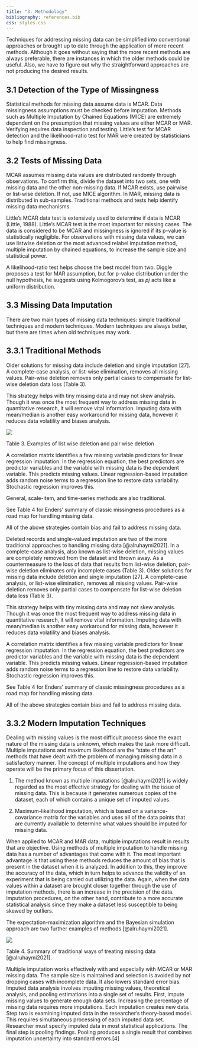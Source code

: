 ```yaml
---
title: "3. Methodology"
bibliography: references.bib
css: styles.css
---
```


Techniques for addressing missing data can be simplified into conventional approaches or brought up to date through the application of more recent methods. Although it goes without saying that the more recent methods are always preferable, there are instances in which the older methods could be useful. Also, we have to figure out why the straightforward approaches are not producing the desired results.

## 3.1 Detection of the Type of Missingness

Statistical methods for missing data assume data is MCAR. Data missingness assumptions must be checked before imputation. Methods such as Multiple Imputation by Chained Equations (MICE) are extremely dependent on the presumption that missing values are either MCAR or MAR. Verifying requires data inspection and testing.   Little's test for MCAR detection and the likelihood-ratio test for MAR were created by statisticians to help find missingness.

## 3.2 Tests of Missing Data

MCAR assumes missing data values are distributed randomly through observations. To confirm this, divide the dataset into two sets, one with missing data and the other non-missing data. If MCAR exists, use pairwise or list-wise deletion. If not, use MICE algorithm. In MAR, missing data is distributed in sub-samples. Traditional methods and tests help identify missing data mechanisms.

Little's MCAR data test is extensively used to determine if data is MCAR (Little, 1988). Little's MCAR test is the most important for missing cases. The data is considered to be MCAR and missingness is ignored if its p-value is statistically negligible. For observations with missing data values, we can use listwise deletion or the most advanced relabel imputation method, multiple imputation by chained equations, to increase the sample size and statistical power.

A likelihood-ratio test helps choose the best model from two. Diggle proposes a test for MAR assumption, but for p-value distribution under the null hypothesis, he suggests using Kolmogorov's test, as 𝑝𝑗 acts like a uniform distribution.

## 3.3 Missing Data Imputation

There are two main types of missing data techniques: simple traditional techniques and modern techniques. Modern techniques are always better, but there are times when old techniques may work.

## 3.3.1 Traditional Methods

Older solutions for missing data include deletion and single imputation [27]. A complete-case analysis, or list-wise elimination, removes all missing values. Pair-wise deletion removes only partial cases to compensate for list-wise deletion data loss (Table 3).

This strategy helps with tiny missing data and may not skew analysis. Though it was once the most frequent way to address missing data in quantitative research, it will remove vital information. Imputing data with mean/median is another easy workaround for missing data, however it reduces data volatility and biases analysis.

![](imgs/methTable3.png)

Table 3. Examples of list wise deletion and pair wise deletion

A correlation matrix identifies a few missing variable predictors for linear regression imputation. In the regression equation, the best predictors are predictor variables and the variable with missing data is the dependent variable. This predicts missing values. Linear regression-based imputation adds random noise terms to a regression line to restore data variability. Stochastic regression improves this.

General, scale-item, and time-series methods are also traditional.

See Table 4 for Enders' summary of classic missingness procedures as a road map for handling missing data.

All of the above strategies contain bias and fail to address missing data.

Deleted records and single-valued imputation are two of the more traditional approaches to handling missing data [@alruhaymi2021]. In a complete-case analysis, also known as list-wise deletion, missing values are completely removed from the dataset and thrown away. As a countermeasure to the loss of data that results from list-wise deletion, pair-wise deletion eliminates only incomplete cases (Table 3).
Older solutions for missing data include deletion and single imputation [27]. A complete-case analysis, or list-wise elimination, removes all missing values. Pair-wise deletion removes only partial cases to compensate for list-wise deletion data loss (Table 3).

This strategy helps with tiny missing data and may not skew analysis. Though it was once the most frequent way to address missing data in quantitative research, it will remove vital information. Imputing data with mean/median is another easy workaround for missing data, however it reduces data volatility and biases analysis.

A correlation matrix identifies a few missing variable predictors for linear regression imputation. In the regression equation, the best predictors are predictor variables and the variable with missing data is the dependent variable. This predicts missing values. Linear regression-based imputation adds random noise terms to a regression line to restore data variability. Stochastic regression improves this.

See Table 4 for Enders' summary of classic missingness procedures as a road map for handling missing data.

All of the above strategies contain bias and fail to address missing data.

## 3.3.2 Modern Imputation Techniques

Dealing with missing values is the most difficult process since the exact nature of the missing data is unknown, which makes the task more difficult. Multiple imputations and maximum likelihood are the "state of the art" methods that have dealt with the problem of managing missing data in a satisfactory manner. The concept of multiple imputations and how they operate will be the primary focus of this dissertation.

1)  The method known as multiple imputations [@alruhaymi2021] is widely regarded as the most effective strategy for dealing with the issue of missing data. This is because it generates numerous copies of the dataset, each of which contains a unique set of imputed values.

2)  Maximum-likelihood imputation, which is based on a variance-covariance matrix for the variables and uses all of the data points that are currently available to determine what values should be imputed for missing data.

When applied to MCAR and MAR data, multiple imputations result in results that are objective. Using methods of multiple imputation to handle missing data has a number of advantages that come with it. The most important advantage is that using these methods reduces the amount of bias that is present in the dataset when it is analyzed. In addition to this, they improve the accuracy of the data, which in turn helps to advance the validity of an experiment that is being carried out utilizing the data. Again, when the data values within a dataset are brought closer together through the use of imputation methods, there is an increase in the precision of the data. Imputation procedures, on the other hand, contribute to a more accurate statistical analysis since they make a dataset less susceptible to being skewed by outliers.

The expectation-maximization algorithm and the Bayesian simulation approach are two further examples of methods [@alruhaymi2021].

![](imgs/methTable4.png)

Table 4. Summary of traditional ways of treating missing data [@alruhaymi2021].

Multiple imputation works effectively with and especially with MCAR or MAR missing data. The sample size is maintained and selection is avoided by not dropping cases with incomplete data. It also lowers standard error bias. Imputed data analysis involves imputing missing values, theoretical analysis, and pooling estimations into a single set of results. First, impute missing values to generate enough data sets. Increasing the percentage of missing data requires more imputations. Each imputation creates new data. Step two is examining imputed data in the researcher's theory-based model. This requires simultaneous processing of each imputed data set. Researcher must specify imputed data in most statistical applications. The final step is pooling findings. Pooling produces a single result that combines imputation uncertainty into standard errors.[4]
